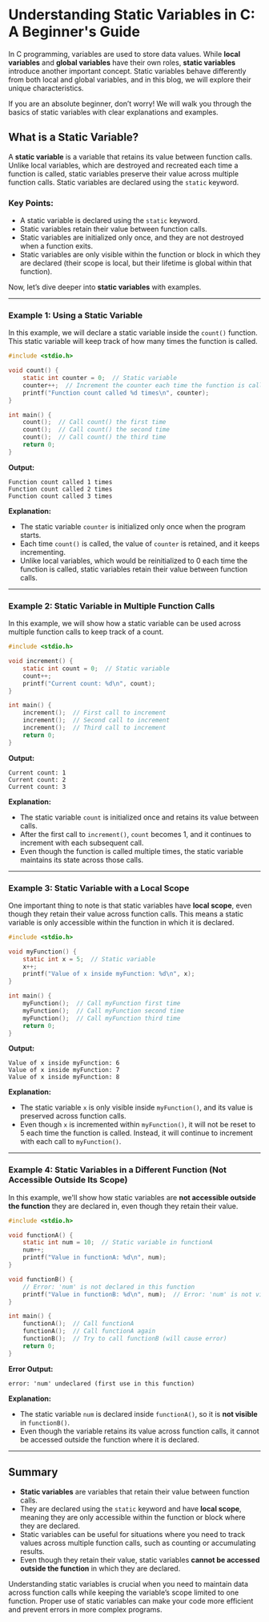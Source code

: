 # Understanding Static Variables in C: A Beginner's Guide

In C programming, variables are used to store data values. While **local variables** and **global variables** have their own roles, **static variables** introduce another important concept. Static variables behave differently from both local and global variables, and in this blog, we will explore their unique characteristics.

If you are an absolute beginner, don’t worry! We will walk you through the basics of static variables with clear explanations and examples.

## What is a Static Variable?

A **static variable** is a variable that retains its value between function calls. Unlike local variables, which are destroyed and recreated each time a function is called, static variables preserve their value across multiple function calls. Static variables are declared using the `static` keyword.

### Key Points:

- A static variable is declared using the `static` keyword.
- Static variables retain their value between function calls.
- Static variables are initialized only once, and they are not destroyed when a function exits.
- Static variables are only visible within the function or block in which they are declared (their scope is local, but their lifetime is global within that function).

Now, let’s dive deeper into **static variables** with examples.

---

### Example 1: Using a Static Variable

In this example, we will declare a static variable inside the `count()` function. This static variable will keep track of how many times the function is called.

```c
#include <stdio.h>

void count() {
    static int counter = 0;  // Static variable
    counter++;  // Increment the counter each time the function is called
    printf("Function count called %d times\n", counter);
}

int main() {
    count();  // Call count() the first time
    count();  // Call count() the second time
    count();  // Call count() the third time
    return 0;
}
```

**Output:**

```
Function count called 1 times
Function count called 2 times
Function count called 3 times
```

**Explanation:**

- The static variable `counter` is initialized only once when the program starts.
- Each time `count()` is called, the value of `counter` is retained, and it keeps incrementing.
- Unlike local variables, which would be reinitialized to 0 each time the function is called, static variables retain their value between function calls.

---

### Example 2: Static Variable in Multiple Function Calls

In this example, we will show how a static variable can be used across multiple function calls to keep track of a count.

```c
#include <stdio.h>

void increment() {
    static int count = 0;  // Static variable
    count++;
    printf("Current count: %d\n", count);
}

int main() {
    increment();  // First call to increment
    increment();  // Second call to increment
    increment();  // Third call to increment
    return 0;
}
```

**Output:**

```
Current count: 1
Current count: 2
Current count: 3
```

**Explanation:**

- The static variable `count` is initialized once and retains its value between calls.
- After the first call to `increment()`, `count` becomes 1, and it continues to increment with each subsequent call.
- Even though the function is called multiple times, the static variable maintains its state across those calls.

---

### Example 3: Static Variable with a Local Scope

One important thing to note is that static variables have **local scope**, even though they retain their value across function calls. This means a static variable is only accessible within the function in which it is declared.

```c
#include <stdio.h>

void myFunction() {
    static int x = 5;  // Static variable
    x++;
    printf("Value of x inside myFunction: %d\n", x);
}

int main() {
    myFunction();  // Call myFunction first time
    myFunction();  // Call myFunction second time
    myFunction();  // Call myFunction third time
    return 0;
}
```

**Output:**

```
Value of x inside myFunction: 6
Value of x inside myFunction: 7
Value of x inside myFunction: 8
```

**Explanation:**

- The static variable `x` is only visible inside `myFunction()`, and its value is preserved across function calls.
- Even though `x` is incremented within `myFunction()`, it will not be reset to 5 each time the function is called. Instead, it will continue to increment with each call to `myFunction()`.

---

### Example 4: Static Variables in a Different Function (Not Accessible Outside Its Scope)

In this example, we'll show how static variables are **not accessible outside the function** they are declared in, even though they retain their value.

```c
#include <stdio.h>

void functionA() {
    static int num = 10;  // Static variable in functionA
    num++;
    printf("Value in functionA: %d\n", num);
}

void functionB() {
    // Error: 'num' is not declared in this function
    printf("Value in functionB: %d\n", num);  // Error: 'num' is not visible here
}

int main() {
    functionA();  // Call functionA
    functionA();  // Call functionA again
    functionB();  // Try to call functionB (will cause error)
    return 0;
}
```

**Error Output:**

```
error: 'num' undeclared (first use in this function)
```

**Explanation:**

- The static variable `num` is declared inside `functionA()`, so it is **not visible** in `functionB()`.
- Even though the variable retains its value across function calls, it cannot be accessed outside the function where it is declared.

---

## Summary

- **Static variables** are variables that retain their value between function calls.
- They are declared using the `static` keyword and have **local scope**, meaning they are only accessible within the function or block where they are declared.
- Static variables can be useful for situations where you need to track values across multiple function calls, such as counting or accumulating results.
- Even though they retain their value, static variables **cannot be accessed outside the function** in which they are declared.

Understanding static variables is crucial when you need to maintain data across function calls while keeping the variable’s scope limited to one function. Proper use of static variables can make your code more efficient and prevent errors in more complex programs.
